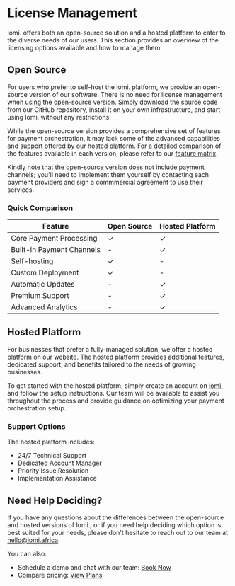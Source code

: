 # License Management

lomi. offers both an open-source solution and a hosted platform to cater to the diverse needs of our users. This section provides an overview of the licensing options available and how to manage them.

## Open Source

For users who prefer to self-host the lomi. platform, we provide an open-source version of our software. There is no need for license management when using the open-source version. Simply download the source code from our GitHub repository, install it on your own infrastructure, and start using lomi. without any restrictions.

While the open-source version provides a comprehensive set of features for payment orchestration, it may lack some of the advanced capabilities and support offered by our hosted platform. For a detailed comparison of the features available in each version, please refer to our [feature matrix](https://lomi.africa/feature-matrix).

Kindly note that the open-source version does not include payment channels; you'll need to implement them yourself by contacting each payment providers and sign a commmercial agreement to use their services.

### Quick Comparison

| Feature | Open Source | Hosted Platform |
|---------|------------|-----------------|
| Core Payment Processing | ✓ | ✓ |
| Built-in Payment Channels | - | ✓ |
| Self-hosting | ✓ | - |
| Custom Deployment | ✓ | - |
| Automatic Updates | - | ✓ |
| Premium Support | - | ✓ |
| Advanced Analytics | - | ✓ |

## Hosted Platform

For businesses that prefer a fully-managed solution, we offer a hosted platform on our website. The hosted platform provides additional features, dedicated support, and benefits tailored to the needs of growing businesses.

To get started with the hosted platform, simply create an account on [lomi.](https://lomi.africa/sign-up) and follow the setup instructions. Our team will be available to assist you throughout the process and provide guidance on optimizing your payment orchestration setup.

### Support Options

The hosted platform includes:
- 24/7 Technical Support
- Dedicated Account Manager
- Priority Issue Resolution
- Implementation Assistance

## Need Help Deciding?

If you have any questions about the differences between the open-source and hosted versions of lomi., or if you need help deciding which option is best suited for your needs, please don't hesitate to reach out to our team at [hello@lomi.africa](mailto:hello@lomi.africa).

You can also:
- Schedule a demo and chat with our team: [Book Now](https://cal.com/babacar-diop-umkvq2/30min)
- Compare pricing: [View Plans](https://lomi.africa/pricing)
